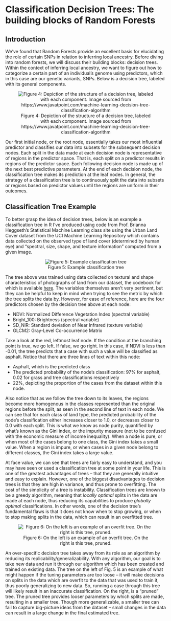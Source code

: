 # Classification Decision Trees: The building blocks of Random Forests

## Introduction

We’ve found that Random Forests provide an excellent basis for elucidating the role of certain SNPs in relation to inferring local ancestry. Before diving into random forests, we will discuss their building blocks: decision trees. Within the context of inferring local ancestry, we want to figure out how to categorize a certain part of an individual’s genome using predictors, which in this case are our genetic variants, SNPs. Below is a decision tree, labeled with its general components.

<center>

![Figure 4: Depiction of the structure of a decision tree, labeled with each component. Image sourced from https://www.javatpoint.com/machine-learning-decision-tree-classification-algorithm](/Users/brianlee/Dropbox/My Mac (Brian’s MacBook Pro)/Desktop/2022 FALL/STAT 494/GWAS_rf/figures/fig4.png)

</center>

Our first initial node, or the root node, essentially takes our most influential predictor and classifies our data into subsets for the subsequent decision nodes. Each split in the data made at each decision node is representative of regions in the predictor space. That is, each split on a predictor results in regions of the predictor space. Each following decision node is made up of the next best predictive parameters. At the end of each decision node, the classification tree makes its prediction at the leaf nodes. In general, the strategy of a classification tree is to continuously split the data into subsets or regions based on predictor values until the regions are uniform in their outcomes.

## Classification Tree Example

To better grasp the idea of decision trees, below is an example a classification tree in R I’ve produced using code from Prof. Brianna Heggseth’s Statistical Machine Learning class site using the Urban Land Cover dataset from the UCI Machine Learning Repository which contains data collected on the observed type of land cover (determined by human eye) and “spectral, size, shape, and texture information” computed from a given image.


<center>

![Figure 5: Example classification tree](/Users/brianlee/Dropbox/My Mac (Brian’s MacBook Pro)/Desktop/2022 FALL/STAT 494/GWAS_rf/figures/fig5.png)

</center>

The tree above was trained using data collected on textural and shape characteristics of photographs of land from our dataset, the codebook for which is available [here](https://archive.ics.uci.edu/ml/datasets/Urban+Land+Cover). The variables themselves aren’t very pertinent, but they can be helpful to keep in mind when trying to see the metric by which the tree splits the data by. However, for ease of reference, here are the four predictors chosen by the decision tree above at each node:

- NDVI: Normalized Difference Vegetation Index (spectral variable)
- Bright_100: Brightness (spectral variable)
- SD_NIR: Standard deviation of Near Infrared (texture variable)
- GLCM2: Gray-Level Co-occurrence Matrix

Take a look at the red, leftmost leaf node. If the condition at the branching point is true, we go left. If false, we go right. In this case, if NDVI is less than -0.01, the tree predicts that a case with such a value will be classified as asphalt. 
Notice that there are three lines of text within this node:

- Asphalt, which is the predicted class
- The predicted probability of the node’s classification: 97% for asphalt, 0.02 for grass and tree classifications respectively
- 22%, depicting the proportion of the cases from the dataset within this node.

Also notice that as we follow the tree down to its leaves, the regions become more homogenous in the classes represented than the original regions before the split, as seen in the second line of text in each node. We can see that for each class of land type, the predicted probability of the node’s classification either increases closer to 1.0, or decreases closer to 0.0 with each split. This is what we know as node purity, quantified by what’s known as the Gini index, or the impurity measure (not to be confused with the economic measure of income inequality). When a node is pure, or when most of the cases belong to one class, the Gini index takes a small value. When a region is impure, or when cases in a given node belong to different classes, the Gini index takes a large value.

At face value, we can see that trees are fairly easy to understand, and you may have seen or used a classification tree at some point in your life. This is one of the greatest advantages of trees – that they are generally intuitive and easy to explain. However, one of the biggest disadvantages to decision trees is that they are high in variance, and thus prone to overfitting. The cost of the simplicity of a tree is instability. Classification trees are known to be a greedy algorithm, meaning that *locally optimal* splits in the data are made at each node, thus reducing its capabilities to produce *globally optimal* classifications. In other words, one of the decision tree’s fundamental flaws is that it does not know when to stop growing, or when to stop making splits in the data, which can result in an overfitted tree.

<center>

![Figure 6: On the left is an example of an overfit tree. On the right is this tree, pruned.](/Users/brianlee/Dropbox/My Mac (Brian’s MacBook Pro)/Desktop/2022 FALL/STAT 494/GWAS_rf/figures/fig6.png)

</center>

An over-specific decision tree takes away from its role as an algorithm by reducing its replicability/generalizability. With any algorithm, our goal is to take new data and run it through our algorithm which has been created and trained on existing data. The tree on the left of Fig. 5 is an example of what might happen if the tuning parameters are too loose – it will make decisions on splits in the data which are overfit to the data that was used to train it, thus poorly generalizing to new data. So, running a case through this tree will likely result in an inaccurate classification. On the right, is a “pruned” tree. The pruned tree provides looser parameters by which splits are made, resulting in a smaller tree. Though more generalizable, a smaller tree can fail to capture big-picture ideas from the dataset – small changes in the data can result in a large change in the final estimated tree.




